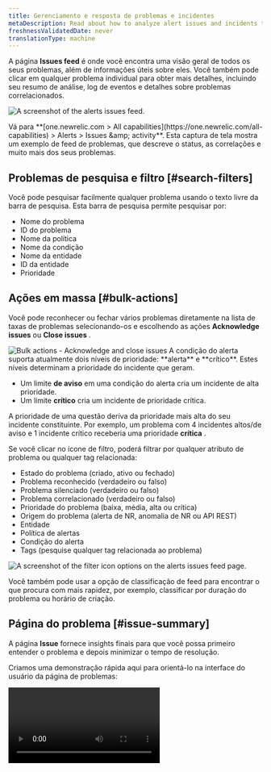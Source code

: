 ```yaml
---
title: Gerenciamento e resposta de problemas e incidentes
metaDescription: Read about how to analyze alert issues and incidents to determine the root cause of an issue.
freshnessValidatedDate: never
translationType: machine
---
```


A página <DNT>**Issues feed**</DNT> é onde você encontra uma visão geral de todos os seus problemas, além de informações úteis sobre eles. Você também pode clicar em qualquer problema individual para obter mais detalhes, incluindo seu resumo de análise, log de eventos e detalhes sobre problemas correlacionados.

<img
  title="The alerts issues feed."
  alt="A screenshot of the alerts issues
  feed."
  src="/images/accounts_screenshot-full_issue-feed.webp"
/>

<figcaption>
  Vá para <DNT>**[one.newrelic.com &gt; All capabilities](https://one.newrelic.com/all-capabilities) &gt; Alerts &gt; Issues &amp;amp; activity**</DNT>. Esta captura de tela mostra um exemplo de feed de problemas, que descreve o status, as correlações e muito mais dos seus problemas.
</figcaption>

## Problemas de pesquisa e filtro [#search-filters]

Você pode pesquisar facilmente qualquer problema usando o texto livre da barra de pesquisa. Esta barra de pesquisa permite pesquisar por:

* Nome do problema
* ID do problema
* Nome da política
* Nome da condição
* Nome da entidade
* ID da entidade
* Prioridade

## Ações em massa [#bulk-actions]

Você pode reconhecer ou fechar vários problemas diretamente na lista de taxas de problemas selecionando-os e escolhendo as ações <DNT>**Acknowledge issues**</DNT> ou <DNT>**Close issues**</DNT> .

<img title="Bulk actions - Acknowledge and close issues" alt="Bulk actions - Acknowledge and close issues" src="/images/alerts_screenshot-crop_issues-acknowledge-close-issues.webp" />

<Callout variant="important">
  A condição do alerta suporta atualmente dois níveis de prioridade: **alerta** e **crítico**. Estes níveis determinam a prioridade do incidente que geram.

  * Um limite **de aviso** em uma condição do alerta cria um incidente de alta prioridade.
  * Um limite **crítico** cria um incidente de prioridade crítica.

  A prioridade de uma questão deriva da prioridade mais alta do seu incidente constituinte. Por exemplo, um problema com 4 incidentes altos/de aviso e 1 incidente crítico receberia uma prioridade **crítica** .
</Callout>

Se você clicar no ícone de filtro, poderá filtrar por qualquer atributo de problema ou qualquer tag relacionada:

* Estado do problema (criado, ativo ou fechado)
* Problema reconhecido (verdadeiro ou falso)
* Problema silenciado (verdadeiro ou falso)
* Problema correlacionado (verdadeiro ou falso)
* Prioridade do problema (baixa, média, alta ou crítica)
* Origem do problema (alerta de NR, anomalia de NR ou API REST)
* Entidade
* Política de alertas
* Condição do alerta
* Tags (pesquise qualquer tag relacionada ao problema)

<img title="Filter icon options on the alerts issues feed page." alt="A screenshot of the filter icon options on the alerts issues feed page." src="/images/accounts_screenshot-crop_issue-feed-filter-icon.webp" />

Você também pode usar a opção de classificação de feed para encontrar o que procura com mais rapidez, por exemplo, classificar por duração do problema ou horário de criação.

## Página do problema [#issue-summary]

A página <DNT>**Issue**</DNT> fornece insights finais para que você possa primeiro entender o problema e depois minimizar o tempo de resolução.

Criamos uma demonstração rápida aqui para orientá-lo na interface do usuário da página de problemas:

<Video type="wistia" id="b13vkx69yv" />

### Sobre a página do problema [#about-issue-page]

<Collapser id="issue page details" title="Sobre a página do problema">
  O <DNT>**Issue page**</DNT> inclui as seguintes seções:

  * <DNT>**Issue payload:**</DNT> Isso fornece detalhes do problema de carga e permite copiar a carga com o clique de um botão.

  * <DNT>**Issue destinations:**</DNT> Abaixo do nome do problema, você verá uma categoria chamada Notificado, que mostrará seus destinos. Passe o mouse sobre os destinos e você verá uma apresentação detalhada dos destinos e um link para o ticket que foi aberto.

  * <DNT>**Issue duration:**</DNT> Na parte superior do nome do problema, você verá a duração do problema.

  * <DNT>**Number of incidents:**</DNT> No topo da seção de atividades de incidentes, você verá o número total de incidentes dentro do problema.

  * <DNT>**Incident list:**</DNT> No lado esquerdo da seção de atividades do incidente, você verá a lista de atividades do incidente, que exibe as informações mais relevantes sobre cada incidente, como prioridade, estado, nome do incidente, data e hora em que foi criado e o duração. Você também pode classificar a lista por duração, incidentes silenciados, do mais recente ao mais antigo e do crítico ao baixo incidente. Por fim, você pode filtrar apenas por incidentes abertos ativando o botão <DNT>**Show open only**</DNT> .

  * <DNT>**Incident activity chosen:**</DNT> Clicar em um incidente na lista de atividades de incidentes abrirá o incidente à direita em modo de visualização completa, que incluirá informações como política de alertas, condição do alerta e condição do alerta tipo.

  * <DNT>**Incident graph:**</DNT> Clicar em um incidente na lista de atividades de incidentes também abrirá o gráfico de incidentes em todo o escopo, o que permitirá visualizar melhor os períodos de degradação, incidente e recuperação.

  * <DNT>**User actions (above the chart):**</DNT> Clicar em um incidente na lista de atividades do incidente exibirá determinadas ações que você pode realizar:

    * Um URL runbook aparecerá aqui se esta condição tiver um URL runbook definido.
    * Um botão de visão geral da entidade que redireciona você para a página de resumo da entidade com a janela de tempo do incidente (qualquer tipo de entidade).
    * Um botão <DNT>**See errors**</DNT> aparece somente quando há grupos de erros Errors Inbox relacionados à mesma entidade e que ocorreram na mesma janela de tempo do incidente.
    * O ícone de reticências <DNT>**...**</DNT> possui um menu dropdown que contém a opção de encerrar um determinado incidente (somente quando o problema tiver mais de um incidente) e também exibe a carga útil do incidente.

  * <DNT>**Incident entity section (below the chart):**</DNT> Se você clicar em um incidente na lista de atividades do incidente, verá o seguinte:

    * A entidade impactada, o tipo de entidade e o nome da conta a que este incidente pertence.

    * Uma lista de tags (tag de entidade e condição) e seus valores. Clique no botão <DNT>**Show all**</DNT> para exibir toda a tag.

      <img title="The Issues & activity page and its different sections: Issue payload, destinations, duration, and incident number, activity list, graph, and entity list." alt="A screenshot of the Issues & activity page and its different sections: Issue payload, destinations, duration, and incident number, activity list, graph, and entity list." src="/images/accounts_screenshot-crop_new-issue-page.webp" />
</Collapser>

## Pós-morte [#postmortem-intro]

Uma postmortem é um processo retrospectivo que as equipes usam para analisar o que funcionou e o que não funcionou ao responder e resolver um incidente.

Na plataforma New Relic, o recurso postmortem é uma ferramenta que coleta automaticamente dados relacionados a um incidente, liberando sua equipe para se concentrar em análises e itens de ação para melhorar respostas a incidentes futuros.

A autópsia inclui:

* O registro de um incidente, incluindo descrições
* Uma linha do tempo do incidente
* O impacto do incidente
* As causas raízes do incidente
* Medidas de mitigação tomadas pela sua equipe
* Itens de ação de acompanhamento para evitar que o incidente se repita no futuro

Para etapas detalhadas sobre como criar uma postmortem ou para assistir à nossa demonstração passo a passo, visite nossa página [de documentação Postmortem](/docs/alerts-applied-intelligence/applied-intelligence/postmortems-applied-intelligence/) .

## Entidade impactada e mapa de problemas

<img title="The issue entity map view." alt="A screenshot of the issue entity map view." src="/images/accounts_screenshot-crop_issue-map-final.webp" />

<figcaption>
  Passe o mouse sobre uma entidade para ver mais informações sobre ela.
</figcaption>

Na seção <DNT>**Impacted entities**</DNT> está disponível um mapa de problemas para qualquer problema que envolva duas ou mais entidades. O [mapa](/docs/new-relic-one/use-new-relic-one/ui-data/maps-in-context/) mostra não apenas a entidade afetada, mas também os serviços e recursos diretamente relacionados com essa entidade.

<DNT>**Impacted entities:**</DNT> Uma entidade é qualquer coisa que tenha dados que você possa monitor. Especificamente, estes estão focados no incidente das fontes da New Relic, extraindo a entidade e fornecendo um resumo. Cada entidade é única. Você pode ver sua entidade em uma lista ou em um mapa.

Dependendo dos dados de um problema, todas essas quatro seções podem aparecer juntas para cada problema ou separadamente. Tudo o que você precisa fazer é clicar nos 3 pontos ao lado da entidade para abrir o menu dropdown com as seguintes opções:

* <DNT>**See dashboards**</DNT> ajuda o usuário em sua conta a visualizar e interagir com [o painel](/docs/query-your-data/explore-query-data/dashboards/introduction-dashboards/) que você criou e que está relacionado a uma entidade. As consultas que você executou para alimentar os vários widgets são automaticamente mapeadas para entidade sempre que possível e são apresentadas aqui para acesso rápido e descoberta.
* <DNT>**Entity view**</DNT> abrirá a página de anomalia do aplicativo. Isso está disponível apenas para aplicativos configurados para detecção proativa.
* Existem dois tipos de <DNT>**deployment events**</DNT>: implantação e implantação conexa. Clique em <DNT>**[Show all deployments](/whats-new/applied-intelligence-deployment-events-issue-feed)**</DNT> para ver todos os seus eventos de implantação quando eles chegarem, ou clique em uma implantação específica para ver sua página de <InlinePopover type="apm" />implantações. A [página de implantação do APM](/docs/change-tracking/change-tracking-view-analyze/#deployment-details) lista implantações recentes e seu impacto nas pontuações Apdex do usuário final e do servidor de aplicativos, tempo de resposta, taxas de transferência e erros. Esta seção só aparecerá se a New Relic tiver identificado o aplicativo na entidade impactada que possui implantação.

## Emitir cronograma e log [#visual-timeline]

O cronograma do problema, conforme apresentado abaixo, mostra um detalhamento de:

* Incidente
* As tendências que estão acontecendo
* Quais incidentes estão ativos
* Quais incidentes foram resolvidos
* O que está correlacionado entre si
* Vários marcos em diferentes níveis de problema

<img title="An example issue timeline." alt="A screenshot example issue timeline." src="/images/accounts_screenshot-crop_incidents-timeline.webp" />

Se estiver interessado em visualizar o registro de problemas, você pode simplesmente alternar para o botão log de problemas, onde poderá visualizar o timestamp e os detalhes da notificação. Você também pode clicar em &quot;mostrar mais&quot; para ver o log completo do problema.

<img title="Issue Log View." alt="A screenshot example issue logs." src="/images/accounts_screenshot-crop_issue-log.webp" />

Além disso, você verá uma linha cinza no topo da linha do tempo. Em comparação com a linha do tempo visual que mostra as alterações em cada incidente, a linha cinza representa as alterações no problema.

<img title="The incident intelligence issue timeline with event detail." alt="A screenshot of the incident intelligence issue timeline with event detail." src="/images/accounts_screenshot-crop_new-issue-timeline-grey.webp" />

<figcaption>
  Passe o mouse sobre a linha cinza para ver detalhes do evento.
</figcaption>

Por fim, passe o mouse sobre o incidente para ver informações sobre a localização, o momento e o nível de importância de um incidente específico.

<img title="The incident intelligence issue timeline with critical event detail." alt="A screenshot of the incident intelligence issue timeline with critical event detail." src="/images/accounts_screenshot-crop_new-issue-timeline.webp" />

<figcaption>
  Esta figura mostra um incidente específico preenchido em 11 de janeiro com um nível de <DNT>**Critical**</DNT>.
</figcaption>

Para visualizar os problemas em formato de texto, no canto direito, clique <DNT>**Switch to issue log view.**</DNT>

## Usar decisões [#decisions]

Para reduzir ainda mais o ruído ou melhorar a correlação de incidentes, você pode alterar ou personalizar suas decisões. As decisões determinam como os incidentes são agrupados.

Para começar, consulte [Decisões](/docs/new-relic-one/use-new-relic-one/new-relic-ai/get-started-decisions).